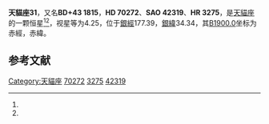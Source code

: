 {{Starbox begin
| name = 天貓座31
}}
{{Starbox observe
| epoch = [[J2000.0|J2000.0]]
| constell = [[天貓座|天貓座]]<ref name=SIMBAD>{{cite web
 | url=http://simbad.u-strasbg.fr/simbad/sim-id?Ident=HR+3275
 | title=Pulsating variable Star
 | publisher=Centre de Données astronomiques de Strasbourg
 | work=SIMBAD
 | accessdate=2012-07-13
 | archive-date=2020-11-03
 | archive-url=https://web.archive.org/web/20201103101236/http://simbad.u-strasbg.fr/simbad/sim-id?Ident=HR+3275
 | dead-url=no
 }}</ref><ref name=DATA>{{cite web
 | url=http://vizier.u-strasbg.fr/viz-bin/VizieR-5?-out.add=.&-source=5050&-corr=PK=HR&-out.max=9999&HR=3275
 | title=VizieR Detailed Page
 | accessdate=2012-07-13
 | archive-date=2020-11-03
 | archive-url=https://web.archive.org/web/20201103114845/http://vizier.u-strasbg.fr/viz-bin/VizieR-5?-out.add=.&-source=5050&-corr=PK=HR&-out.max=9999&HR=3275
 | dead-url=no
 }}</ref>
| 星官 = 
| ra = {{RA|8|22|50.1}}<ref name=SIMBAD /><ref name=DATA />
| dec = {{DEC|+43|11|17}}<ref name=SIMBAD /><ref name=DATA />
| appmag_v = 4.25<ref name=SIMBAD /><ref name=DATA />
}}
{{Starbox character
| class = K4.5III-IIIb<ref name=SIMBAD /><ref name=DATA />
| b-v = 1.55<ref name=SIMBAD /><ref name=DATA />
| u-b = 1.9<ref name=SIMBAD /><ref name=DATA />
| r-i = 0.88<ref name=SIMBAD /><ref name=DATA />
| variable = 
}}
{{Starbox astrometry
| radial_v = 1.9
| prop_mo_ra = 24
| parallax = 0.023
| p_error = 
}}
{{Starbox catalog
| names =BD+43 1815，[[SAO星表|SAO]] 42319，[[HD星表|HD]] 70272，[[HR星表|HR]] 3275}}
{{Starbox reference |Simbad=HR+3275}}
{{Starbox end}}

'''天貓座31'''，又名'''BD+43 1815'''，'''HD 70272'''、'''SAO 42319'''、'''HR 3275'''，是[[天貓座|天貓座]]的一颗恒星<ref name=SIMBAD /><ref name=DATA />，视星等为4.25，位于[[銀道座標系|銀經]]177.39，[[銀道座標系|銀緯]]34.34，其[[B1900.0|B1900.0]]坐标为赤經{{RA|8|15|59.4}}，赤緯{{DEC|+43|34.34|32}}。

== 参考文献 ==
{{reflist}}

{{天猫座恒星}}

[[Category:天貓座|Category:天貓座]]
[[Category:HD和HDE天體|70272]]
[[Category:HR天體|3275]]
[[Category:SAO天體|42319]]


{{star-stub}}